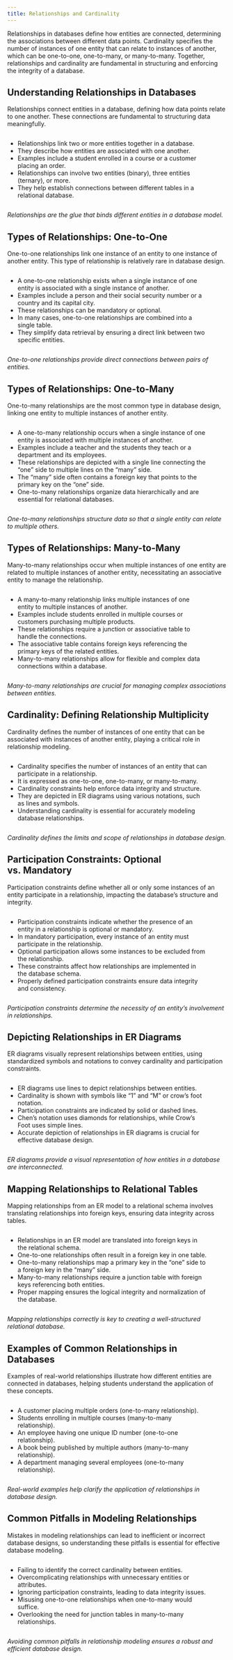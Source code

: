 ```yaml
---
title: Relationships and Cardinality
---
```


<!--
Hey Chatgpt.  I'd you to play the role of a professor teaching an undergraduate computer science course covering databases.  The course consists of several modules including: entity-relationship models, relational algebra, normal forms and normalization, and SQL.

Here are nine 20-min or so lectures.

1. **Introduction to Entity-Relationship Models**
   - Definition and importance of ER models in database design.
   - Overview of components: entities, relationships, and attributes.
   - Differences between conceptual, logical, and physical data models.

2. **Entities and Attributes**
   - Definition and examples of entities.
   - Understanding attributes and their types (simple, composite, derived).
   - Attribute domains and constraints.

3. **Relationships and Cardinality**
   - Definition and examples of relationships.
   - Types of relationships: one-to-one, one-to-many, many-to-many.
   - Understanding and depicting cardinality and participation constraints.

4. **Keys and Identifiers**
   - Importance of keys in database design.
   - Primary keys, candidate keys, and composite keys.
   - Surrogate keys vs. natural keys.

5. **ER Diagrams: Symbols and Notation**
   - Standard symbols and notations used in ER diagrams.
   - Differences between Chen’s notation and Crow's Foot notation.
   - Practice creating ER diagrams using different notations.

6. **Weak Entities and Strong Entities**
   - Definition and examples of weak entities.
   - Identifying weak entities and their relationships to strong entities.
   - Use of partial keys and identifying relationships.

7. **Advanced ER Modeling Concepts**
   - Specialization and generalization.
   - Aggregation and composition.
   - Understanding inheritance in ER models.

8. **ER Modeling Best Practices and Common Pitfalls**
   - Guidelines for effective ER modeling.
   - Common mistakes to avoid in ER modeling.
   - Case studies and real-world examples.

9. **Translating ER Models to Relational Schema**
   - Converting ER diagrams to relational schemas.
   - Mapping entities, relationships, and attributes.
   - Handling complex relationships and constraints in the relational model.

I'd like you to create 10 slides covering the following topics:

3. **Relationships and Cardinality**
   - Definition and examples of relationships.
   - Types of relationships: one-to-one, one-to-many, many-to-many.
   - Understanding and depicting cardinality and participation constraints.

Formatting of each slide is important.  Here are detailed instruction for the formatting of each slide.
1. Each slide should consist of a title denoted in markdown header level 2 (##).
1. Each title should describe the slide contents.  The title should not be numbered, just labeled.
1. Each slide should lead off with 2 sentences summarizing the content of the slide.
1. Each slide should contain 5-7 bullets. The bullets should be included in a special pandoc markdown format as shown below.
1. Each slide should end with an unbolded sentence summarizing the slide.

Below is an example of the formatting:
---<start-example>
## Introduction to Entities and Attributes

Entities represent real-world objects or concepts, while attributes describe their characteristics. Understanding these concepts is crucial for effective database design.

:::: {.columns}
::: {.column width=95%}
- Entities are objects or things in the real world that have a distinct existence.
- Examples include a student, a course, a product, or an employee.
- Attributes are the properties or characteristics of entities.
- Each entity is represented by a set of attributes.
- Attributes describe details like the name, age, or ID of an entity.
:::
::: {.column width=5%}
&nbsp;
:::
::::

*Entities and attributes form the foundation of the data model in database design.*
---<end-example>

-->

Relationships in databases define how entities are connected, determining the associations between different data points. Cardinality specifies the number of instances of one entity that can relate to instances of another, which can be one-to-one, one-to-many, or many-to-many. Together, relationships and cardinality are fundamental in structuring and enforcing the integrity of a database.

## Understanding Relationships in Databases

Relationships connect entities in a database, defining how data points relate to one another. These connections are fundamental to structuring data meaningfully.

:::: {.columns}
::: {.column width=95%}
- Relationships link two or more entities together in a database.
- They describe how entities are associated with one another.
- Examples include a student enrolled in a course or a customer placing an order.
- Relationships can involve two entities (binary), three entities (ternary), or more.
- They help establish connections between different tables in a relational database.
:::
::: {.column width=5%}
&nbsp;
:::
::::

*Relationships are the glue that binds different entities in a database model.*

## Types of Relationships: One-to-One

One-to-one relationships link one instance of an entity to one instance of another entity. This type of relationship is relatively rare in database design.

:::: {.columns}
::: {.column width=95%}
- A one-to-one relationship exists when a single instance of one entity is associated with a single instance of another.
- Examples include a person and their social security number or a country and its capital city.
- These relationships can be mandatory or optional.
- In many cases, one-to-one relationships are combined into a single table.
- They simplify data retrieval by ensuring a direct link between two specific entities.
:::
::: {.column width=5%}
&nbsp;
:::
::::

*One-to-one relationships provide direct connections between pairs of entities.*

## Types of Relationships: One-to-Many

One-to-many relationships are the most common type in database design, linking one entity to multiple instances of another entity.

:::: {.columns}
::: {.column width=95%}
- A one-to-many relationship occurs when a single instance of one entity is associated with multiple instances of another.
- Examples include a teacher and the students they teach or a department and its employees.
- These relationships are depicted with a single line connecting the "one" side to multiple lines on the "many" side.
- The "many" side often contains a foreign key that points to the primary key on the "one" side.
- One-to-many relationships organize data hierarchically and are essential for relational databases.
:::
::: {.column width=5%}
&nbsp;
:::
::::

*One-to-many relationships structure data so that a single entity can relate to multiple others.*

## Types of Relationships: Many-to-Many

Many-to-many relationships occur when multiple instances of one entity are related to multiple instances of another entity, necessitating an associative entity to manage the relationship.

:::: {.columns}
::: {.column width=95%}
- A many-to-many relationship links multiple instances of one entity to multiple instances of another.
- Examples include students enrolled in multiple courses or customers purchasing multiple products.
- These relationships require a junction or associative table to handle the connections.
- The associative table contains foreign keys referencing the primary keys of the related entities.
- Many-to-many relationships allow for flexible and complex data connections within a database.
:::
::: {.column width=5%}
&nbsp;
:::
::::

*Many-to-many relationships are crucial for managing complex associations between entities.*


## Cardinality: Defining Relationship Multiplicity

Cardinality defines the number of instances of one entity that can be associated with instances of another entity, playing a critical role in relationship modeling.

:::: {.columns}
::: {.column width=95%}
- Cardinality specifies the number of instances of an entity that can participate in a relationship.
- It is expressed as one-to-one, one-to-many, or many-to-many.
- Cardinality constraints help enforce data integrity and structure.
- They are depicted in ER diagrams using various notations, such as lines and symbols.
- Understanding cardinality is essential for accurately modeling database relationships.
:::
::: {.column width=5%}
&nbsp;
:::
::::

*Cardinality defines the limits and scope of relationships in database design.*

## Participation Constraints: Optional vs. Mandatory

Participation constraints define whether all or only some instances of an entity participate in a relationship, impacting the database’s structure and integrity.

:::: {.columns}
::: {.column width=95%}
- Participation constraints indicate whether the presence of an entity in a relationship is optional or mandatory.
- In mandatory participation, every instance of an entity must participate in the relationship.
- Optional participation allows some instances to be excluded from the relationship.
- These constraints affect how relationships are implemented in the database schema.
- Properly defined participation constraints ensure data integrity and consistency.
:::
::: {.column width=5%}
&nbsp;
:::
::::

*Participation constraints determine the necessity of an entity’s involvement in relationships.*

## Depicting Relationships in ER Diagrams

ER diagrams visually represent relationships between entities, using standardized symbols and notations to convey cardinality and participation constraints.

:::: {.columns}
::: {.column width=95%}
- ER diagrams use lines to depict relationships between entities.
- Cardinality is shown with symbols like "1" and "M" or crow’s foot notation.
- Participation constraints are indicated by solid or dashed lines.
- Chen’s notation uses diamonds for relationships, while Crow’s Foot uses simple lines.
- Accurate depiction of relationships in ER diagrams is crucial for effective database design.
:::
::: {.column width=5%}
&nbsp;
:::
::::

*ER diagrams provide a visual representation of how entities in a database are interconnected.*

## Mapping Relationships to Relational Tables

Mapping relationships from an ER model to a relational schema involves translating relationships into foreign keys, ensuring data integrity across tables.

:::: {.columns}
::: {.column width=95%}
- Relationships in an ER model are translated into foreign keys in the relational schema.
- One-to-one relationships often result in a foreign key in one table.
- One-to-many relationships map a primary key in the "one" side to a foreign key in the "many" side.
- Many-to-many relationships require a junction table with foreign keys referencing both entities.
- Proper mapping ensures the logical integrity and normalization of the database.
:::
::: {.column width=5%}
&nbsp;
:::
::::

*Mapping relationships correctly is key to creating a well-structured relational database.*

## Examples of Common Relationships in Databases

Examples of real-world relationships illustrate how different entities are connected in databases, helping students understand the application of these concepts.

:::: {.columns}
::: {.column width=95%}
- A customer placing multiple orders (one-to-many relationship).
- Students enrolling in multiple courses (many-to-many relationship).
- An employee having one unique ID number (one-to-one relationship).
- A book being published by multiple authors (many-to-many relationship).
- A department managing several employees (one-to-many relationship).
:::
::: {.column width=5%}
&nbsp;
:::
::::

*Real-world examples help clarify the application of relationships in database design.*

## Common Pitfalls in Modeling Relationships

Mistakes in modeling relationships can lead to inefficient or incorrect database designs, so understanding these pitfalls is essential for effective database modeling.

:::: {.columns}
::: {.column width=95%}
- Failing to identify the correct cardinality between entities.
- Overcomplicating relationships with unnecessary entities or attributes.
- Ignoring participation constraints, leading to data integrity issues.
- Misusing one-to-one relationships when one-to-many would suffice.
- Overlooking the need for junction tables in many-to-many relationships.
:::
::: {.column width=5%}
&nbsp;
:::
::::

*Avoiding common pitfalls in relationship modeling ensures a robust and efficient database design.*

